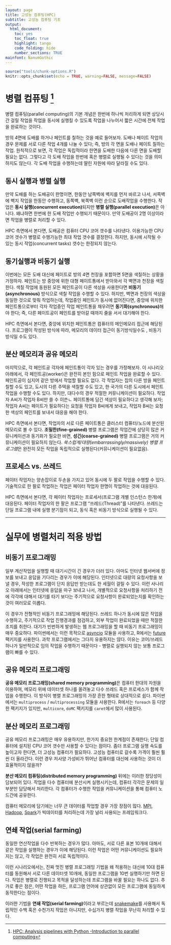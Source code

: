 ```yaml
---
layout: page
title: 고성능 컴퓨팅(HPC)
subtitle: 고성능 컴퓨팅 기초
output:
  html_document: 
    toc: yes
    toc_float: true
    highlight: tango
    code_folding: hide
    number_sections: TRUE
mainfont: NanumGothic
---
```



```r
source("tools/chunk-options.R")
knitr::opts_chunk$set(echo = TRUE, warning=FALSE, message=FALSE)
```

# 병렬 컴퓨팅 [^swc-hpc-intro] {#define-parallel-computing}

[^swc-hpc-intro]: [HPC: Analysis pipelines with Python -Introduction to parallel computing](https://hpc-carpentry.github.io/hpc-python/06-parallel/)

병렬 컴퓨팅(parallel computing)의 기본 개념은 한번에 하나씩 처리하게 되면 상당시간 걸릴 작업을 작업을 동시에 실행킬 수 있도록 작업을 나누어서 짧은 시간에
전체 작업을 완료하는 것이다.

방의 4면에 도배를 하거나 페인트를 칠하는 것을 예로 들어보자. 도배나 페이트 작업의 경우 문제를 서로 다른 작업 4개를 나눌 수 있다; 즉, 방의 각 면을 도배나 페이트 칠하는 작업.
원칙적으로 보면, 각 작업은 독립적이라 한면을 도배한 다음에 다른 면을 도배할 필요는 없다. 그렇다고 각 도배 작업을 한번에 혹은 병렬로 실행될 수 있다는 것을 의미하지도 않는다.
각 도배 작업을 수행하는데 딸린 자원에 따라 달라질 수도 있다.

## 동시 실행과 병렬 실행 {#concurrent-vs-parallel}

만약 도배를 하는 도배공이 한명이면, 한동안 남쪽벽에 벽지를 먼저 바르고 나서, 서쪽벽에 벽지 작업을 한동안 수행하고, 동쪽벽, 북쪽벽 이런 순으로 도배작업을 수행한다.
작업은 **동시 실행(concurrent execution)**되지만 **병렬 실행(parallel execution)**은 아니다. 왜냐하면 한번에 한 도배 작업만 수행되기 때문이다.
만약 도배공이 2명 이상이라면 작업을 병렬로 처리할 수 있다.

HPC 측면에서 본다면, 도배공은 컴퓨터 CPU 코어 갯수를 나타낸다. 이용가능한 CPU 코어 갯수가 병렬로 수행가능한 최대 작업 갯수를 결정한다.
하지만, 동시에 시작될 수 있는 동시 작업(concurrent tasks) 갯수는 한정되지 않는다.

## 동기실행과 비동기 실행 {#sync-vs-async}

이번에는 모든 도배 대신에 페이트로 방의 4면 천장을 포함하면 5면을 색칠하는 상황을 가정하자.
페인트는 방 중앙에 위한 대형 페이트통에서 받아와서 각 벽면과 천장을 색칠한다.
색칠 작업에 동원된 모든 페인트공이 다른 색상을 사용한다면 **비동기(asynchronous)** 방식으로 색칠 작업을 수행할 수 있다.
하지만, 벽면과 천장의 색상을 동일한 것으로 맞춰 작업하는데, 작업중인 페인트가 동시에 없어진다면, 중앙에 위치한 페인트통으로부터 
각자 작업중인 작업 페인트통을 채우려면 **동기화(synchronous)**해야 한다; 즉, 다른 페이트공이 페인트를 받아갈 때까지 줄을 서서 대기해야 한다.

HPC 측면에서 본다면, 중앙에 위치한 페인트통은 컴퓨터의 메인메모리 접근에 해당된다. 프로그램이 작성된 방식에 따라, 메모리의 데이터 접근이 동기방식일수도 ,
비동기 방식일 수도 있다.

## 분산 메모리과 공유 메모리  {#distributed-shared}

마지막으로, 각 페인트공 각자에 페인트통이 각자 있는 경우를 가정해보자.
이 시나리오 아래에서, 각 페인트공(worker)은 완전히 본인 힘으로 페인트 작업을 완료할 수 있다.
페인트공이 심지어 같은 방에서 작업할 필요도 없다. 각 작업자는 집의 다른 방을 페인트 칠할 수도 있고,
도시의 다른 주택을 색칠할 수도 있고, 한 국가의 다른 도시에서 페인트 작업을 수행할 수도 있다.
하지만, 대다수의 경우 적절한 커뮤니케이션이 필요하다. 작업자 A씨가 작업자 B씨만 쓸 수 이쓴ㄴ 페이트통에 담긴 
색상이 필요하다고 생각해 보자; 작업자 A씨는 페이트가 필요하다는 요청을 작업자 B씨에게 보내고,
작업자 B씨는 요청한 색상의 페인트를 보내서 대응을 해야 한다.

HPC 측면에서 본다면, 작업자의 서로 다른 페이트통은 클러스터 컴퓨터/노드에 분산된 메모리로 볼 수 있다.
**조밀한(fine-grained)** 병렬 프로그램은 작업간에 상당히 많은 커뮤니케이션과 동기화가 필요한 바면,
**성긴(coarse-grained)** 병렬 프로그램은 거의 커뮤니케이션이 필요하지 않는다.
*쑥스럽게/대량(embarrassingly/massively) 병렬 프로그램*은 완전히 모든 작업을 독립적으로 실행된다(커뮤니케이션이 필요없음).

## 프로세스 vs. 쓰레드 {#process-vs-thread}

페이터 작업자는 양손잡이로 두손을 가지고 있어 동시에 두 팔로 작업을 수행할 수 있다.
기술적으로 한 팔로 작업하는 작업은 페이터 작업자 한명이 작업하는 것에 대응된다.

HPC 측면에서 본다면, 각 페이터 작업자는 프로세서(프로그램 개별 인스턴스 한개)에 대응된다.
페이터 작업자의 한 팔은 프로그램 "쓰레드(Thread)"를 나타낸다. 쓰레드는 단일 프로그램 내에 실행 분기점이 되고,
동식 혹은 비동기 방식으로 실행될 수 있다.

***

# 실무에 병렬처리 적용 방법 {#parallelization-in-practice}

## 비동기 프로그래밍 {#asynchronous-programming}

일부 계산작업을 실행할 때 대기시간이 긴 경우가 더러 있다.
아마도 인터넷 웹서버에 정보를 보내고 응답을 기다리는 경우가 이에 해당된다.
인터넷으로 대량의 요청사항을 보낼 경우, 작성한 프로그램이 단지 응답만 받는데도 한 세월이 걸릴 수 있다.
이런 사나리오 아래에서는 인터넷에 응답을 마구 보내고 나서, 개별적으로 요청사항을 처리하기 전에 각각에 대해서 대기를 타기 보다는 
주기적으로 요청사항이 완료되었는지를 확인하는 것이 여러모로 이롭다.

이 경우가 전형적인 비동기 프로그래밍에 해당된다. 쓰레드 하나가 동시에 많은 작업을 수행하고, 주기적으로 
작업 진행경과를 점검하고, 외부 작업이 완료되었을 때만 적절한 조치를 취한다.
대기가 빈번하게 발생하는 웹 프로그래밍을 할 때 비동기 프로그래밍이 매우 중요하다.
파이썬에서는 이런 목적으로 [asyncio](https://docs.python.org/3/library/asyncio.html) 모듈을 사용하고, 
R에서는 [future](https://github.com/HenrikBengtsson/future) 팩키지를 사용한다.
과학 프로그램에서는 그다지 유용하지는 않다. 이유는 코어/쓰레드 하나가 일반적으로 임의 작업을 수행하기 때문이다 - 
병렬로 실행되지 않는 보통 프로그램이 빠를 수 있다.

## 공유 메모리 프로그래밍 {#shared-memory-programming}

**공유 메모리 프로그래밍(shared memory programming)**은 컴퓨터 한대의 자원을 이용하여, 메모리 위에 데이터셋 하나를 올려놓고 
다수 쓰레드 혹은 프로세스가 함께 작업을 수행한다. 
이 방식이 병렬 프로그래밍의 가장 흔한 형태로 상대적으로 쉽다.
파이썬에서는 `multiprocess` / `multiprocessing` 모듈을 사용한다. 
R에서는 `foreach` 등 다양한 팩키지가 있지만,  `multicore`, `doMC` 팩키지를 `caret`에서 많이 사용된다.

## 분산 메모리 프로그래밍 {#distributed-memory-programming}

공유 메모리 프로그래밍은 매우 유용하지만, 한가지 중요한 한계점이 존재한다; 단일 컴퓨터에 설치된 CPU 코어 갯수만 사용할 수 있다는 점이다.
좀더 프로그램 실행 속도를 높이고자 한다면, 더 고성능 컴퓨터가 필요하다.
고성능 컴퓨터로 갈수록 가격이 훨씬 훨씬 더 올라간다. 이런 경우 저사양 가성비가 뛰어난 컴퓨터를 대신에 사용하는 것이 더 효율적이지 않을까?

**분산 메모리 컴퓨팅(distributed memory programming)** 뒤에는 이러한 정당성이 담보되어 있다.
작업을 다수 컴퓨터에 분산시켜 실행시키는데, 컴퓨터 각각은 문제의 일부분만 담당해서 처리한다.
각 컴퓨터가 수행한 작업을 커뮤니케이션을 통해 컴퓨터 노드간에 공유한다.

컴퓨터 메모리에 담기에는 너무 큰 데이터를 작업할 경우 가장 장점이 많다. 
[MPI](https://www.open-mpi.org/), [Hadoop](http://hadoop.apache.org/), [Spark](https://spark.apache.org/)가 빅데이터를 처리하는데 
가장 널리 사용되는 프레임워크다.

## 연쇄 작업(serial farming) {#serial-farming} 

동일한 연산작업을 다수 반복하는 경우가 많다. 아마도, 서로 다른 표본 10개에 대해서 같은 작업을 실행하는 경우가 이에 해당된다.
이런 작업은 어떤 커뮤니케이션도 필요하지는 않고, 각 작업은 완전히 서로 독립적이다.

이런 시나리오에서는, 진짜 멋진 병렬 프로그래밍 기법을 왜 적용하는 대신에 10대 컴퓨터를 동원해서 
서로 다른 데이터셋 10개에, 동일한 프로그램을 10번 실행하기만 하면 된다.
작업은 병렬로 진행되고 목적을 달성하는데 프로그램을 바꿀 필요는 하나도 없다.
추가로 좋은 점은, 어떤 작업을 하든, 프로그램 언어에 상관없이 모든 프로그램에 동일하게 동작한다는 점이다.

이러한 기법을 **연쇄 작업(serial farming)**이라고 부르는데 [snakemake](http://snakemake.readthedocs.io/en/stable/)를 사용해서 
독립적인 수백 혹은 수천가지 작업은 아니지만, 수십가지 병렬 작업을 무난히 처리할 수 있다.
